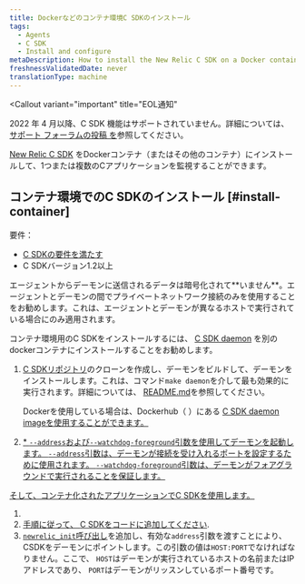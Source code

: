 ```yaml
---
title: Dockerなどのコンテナ環境C SDKのインストール
tags:
  - Agents
  - C SDK
  - Install and configure
metaDescription: How to install the New Relic C SDK on a Docker container (or other container) to monitor one or more of your C applications.
freshnessValidatedDate: never
translationType: machine
---
```


<Callout
  variant="important"
  title="EOL通知"
>
  2022 年 4 月以降、C SDK 機能はサポートされていません。詳細については、 [サポート フォーラムの投稿 を](https://discuss.newrelic.com/t/q1-bulk-eol-announcement-fy23/181744)参照してください。
</Callout>

[New Relic C SDK](/docs/agents/c-sdk/get-started/introduction-c-sdk) をDockerコンテナ（またはその他のコンテナ）にインストールして、1つまたは複数のCアプリケーションを監視することができます。

## コンテナ環境でのC SDKのインストール [#install-container]

要件：

* [C SDKの要件を満たす](/docs/agents/c-sdk/get-started/c-sdk-compatibility-requirements)
* C SDKバージョン1.2以上

<Callout variant="caution">
  エージェントからデーモンに送信されるデータは暗号化されて**いません**。エージェントとデーモンの間でプライベートネットワーク接続のみを使用することをお勧めします。これは、エージェントとデーモンが異なるホストで実行されている場合にのみ適用されます。
</Callout>

コンテナ環境用のC SDKをインストールするには、 [C SDK daemon](/docs/agents/c-sdk/get-started/introduction-c-sdk#architecture) を別のdockerコンテナにインストールすることをお勧めします。

1. [C SDKリポジトリ](https://github.com/newrelic/c-sdk)のクローンを作成し、デーモンをビルドして、デーモンをインストールします。これは、コマンド`make daemon`を介して最も効果的に実行されます。詳細については、 [README.md](https://github.com/newrelic/c-sdk/blob/master/README.md#building-the-c-sdk)を参照してください。

   Dockerを使用している場合は、Dockerhub（ ）にある [C SDK daemon imageを使用することができます。](https://hub.docker.com/r/newrelic/c-daemon)

   [](https://hub.docker.com/r/newrelic/c-daemon)

2. [\* `--address`および`--watchdog-foreground`引数を使用してデーモンを起動します。 `--address`引数は、デーモンが接続を受け入れるポートを設定するために使用されます。 `--watchdog-foreground`引数は、デーモンがフォアグラウンドで実行されることを保証します。](https://hub.docker.com/r/newrelic/c-daemon)

[そして、コンテナ化されたアプリケーションでC SDKを使用します。](https://hub.docker.com/r/newrelic/c-daemon)

1. [](https://hub.docker.com/r/newrelic/c-daemon)
2. [手順に従って、 ](https://hub.docker.com/r/newrelic/c-daemon)[C SDKをコードに追加してください](/docs/agents/c-sdk/install-configure/install-c-sdk-compile-link-your-code).
3. [`newrelic_init`呼び出し](https://newrelic.github.io/c-sdk/libnewrelic_8h.html#a03f07e64a51b5f0cd51caa4f28c8b6c1)を追加し、有効な`address`引数を渡すことにより、CSDKをデーモンにポイントします。この引数の値は`HOST:PORT`でなければなりません。ここで、 `HOST`はデーモンが実行されているホストの名前またはIPアドレスであり、 `PORT`はデーモンがリッスンしているポート番号です。
